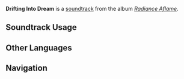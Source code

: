{{Stub}}
{{Soundtrack Infobox
|image          = Radiance Aflame.png
|album          = Radiance Aflame
|disc           = 1
|number         = 28
|featured       = 
|featured2      = 
|featured3      = 
|featured_disc  = 
|featured_disc2 = 
|featured_disc3 = 
|youtube_id     = 
|spotify_id     = 5wwUbc0bohAf39BiVRsg8y
|previous       = Entwined in Thought
|next           = A Fox's Little Daydream
}}
'''Drifting Into Dream''' is a [[soundtrack]] from the album ''[[Radiance Aflame]]''.

==Soundtrack Usage==
{{Soundtrack Usage
|location = 
|quest = Encounter in the Realm of Dreams;;Crisis at the Aisa Bathhouse;;Descendant of Nightmares
|domain = 
|eventgameplay = 
|special_displayed = 
|special = 
|teapot = 
|mediaoriginal = 
}}
<!--
==Other Arrangements==
{{Files by Category Gallery|Media Using an Unreleased Arrangement of {{subst:#titleparts:{{subst:PAGENAME}}}} Soundtrack}}
-->
<!--
==Production Credits==
{| class="wikitable"
! Position
! Staff<ref>NetEase Cloud Music: [https://music.163.com/#/song?id=NUMBER TITLE {{zh|}}]</ref>
|-
!
| ({{zh|}})
|}
|}
-->
<!--
==Gallery==
<gallery>
</gallery>
-->

==Other Languages==
{{Other Languages
|en       = Drifting Into Dream
|zhs      = 不觉入梦里
|zhs_rm   = 
|zht      = 
|zht_rm   = 
|zh_tl    = 
|ja       = 夢に落ちて
|ja_rm    = 
|ja_tl    = 
}}
<!--
==References==
{{Reflist}}
-->

==Navigation==
{{Soundtrack Navbox|Radiance Aflame}}